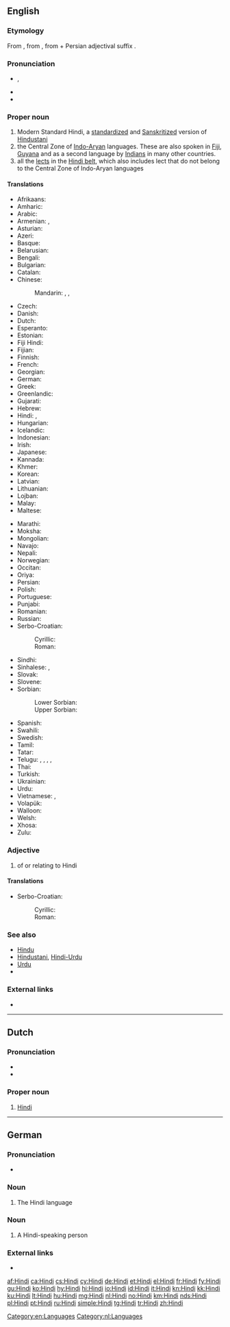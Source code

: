 {{also|hindi|hindî}}
==English==
{{wikipedia|Hindi (disambiguation)}}
{{wikipedia}}
{{wikipedia|Hindi languages}}
{{wikipedia|Hindi language (Hindi belt)}}
{{interwiktionary|code=hi}}

===Etymology===
From {{etyl|fa|en}} {{term|هندی|lang=fa|tr=hendi}}, from {{term|هند|lang=fa|tr=hend||India}}, from {{etyl|sa|en}} {{term|सिन्धु|tr=sindhu|lang=sa}} + Persian adjectival suffix {{term|ی-|lang=fa}}.

===Pronunciation===
* {{enPR|hĭn'di}}, {{IPA|/ˈhɪndi/|lang=en}}
* {{audio|en-us-Hindi.ogg|Audio (US)|lang=en}}
* {{rhymes|ɪndi|lang=en}}

===Proper noun===
{{en-proper noun}}

# Modern Standard Hindi, a [[standardize]]d and [[Sanskrit]]ized version of [[Hindustani]]
# the Central Zone of [[Indo-Aryan]] languages. These are also spoken in [[Fiji]], [[Guyana]] and as a second language by [[Indian]]s in many other countries. 
# all the [[lect]]s in the [[Hindi belt]], which also includes lect that do not belong to the Central Zone of Indo-Aryan languages

====Translations====
{{trans-top|language}}
* Afrikaans: {{t+|af|Hindi}}
* Amharic: {{t|am|ሕንድኛ|tr=hindiñña|sc=Ethi}}
* Arabic: {{t+|ar|هندية|f|tr=hindīya}}
* Armenian: {{t|hy|հինդի|tr=hindi}}, {{t|hy|հնդկերեն|tr=hndkeren}}
* Asturian: {{t+|ast|hindi|m}}
* Azeri: {{t|az|hind}}
* Basque: {{t+|eu|hindi}}
* Belarusian: {{t|be|хі́ндзі|m|sc=Cyrl}}
* Bengali: {{t|bn|হিন্দি|tr=Hindi|sc=Beng}}
* Bulgarian: {{t|bg|хинди|tr=hindi}}
* Catalan: {{t+|ca|hindi}}
* Chinese:
*: Mandarin: {{t|cmn|印地語|sc=Hani}}, {{t+|cmn|印地语|tr=Yìndìyǔ|sc=Hani}}, {{t|cmn|印地文|tr=Yìndìwén|sc=Hani}}
* Czech: {{t+|cs|hindština|f}}
* Danish: {{t|da|hindi}}
* Dutch: {{t+|nl|Hindi|n}}
* Esperanto: {{t|eo|hinda}}
* Estonian: {{t|et|hindi keel}}
* Fiji Hindi: {{t-needed|hif}}
* Fijian: {{t-needed|fj}}
* Finnish: {{t+|fi|hindi}}
* French: {{t+|fr|hindî}}
* Georgian: {{t|ka|ჰინდი|tr=hindi|sc=Geor}}
* German: {{t+|de|Hindi|n}}
* Greek: {{t+|el|χίντι|tr=chíndi}}
* Greenlandic: {{t|kl|Hindimiutut}}
* Gujarati: {{t+|gu|હિન્દી|tr=hindī|sc=Gujr}}
* Hebrew: {{t|he|הינדית|tr=hindit}}
* Hindi: {{t+|hi|हिन्दी|f|tr=hindī}}, {{t+|hi|हिंदी|f|tr=hindī}}
* Hungarian: {{t+|hu|hindi}}
* Icelandic: {{t+|is|hindí}}
* Indonesian: {{t|id|hindi}}
* Irish: {{t|ga|Hiondúis|f}}
* Japanese: {{t+|ja|ヒンディー語|tr=hindii-go}}
* Kannada: {{t|kn|ಹಿಂದೀ|tr=hindī|sc=Knda}}
* Khmer: {{t|km|ហិណ្ឌី|sc=Khmr|tr=həndii}}
* Korean: {{t+|ko|힌디어|tr=hindi'eo|sc=Hang}}
* Latvian: {{t|lv|hindi}}
* Lithuanian: {{t+|lt|hindi}}
* Lojban: {{t|jbo|xindo}}
* Malay: {{t|ms|hindi}}
* Maltese: {{t|mt|Ħindi}}
{{trans-mid}}
* Marathi: {{t|mr|हिन्दी|tr=hindī|sc=Deva}}
* Moksha: {{t|mdf|хинди|tr=hindi|sc=Cyrl}}
* Mongolian: {{t|mn|Энтхэг|tr=entxeg|sc=Cyrl}}
* Navajo: {{t|nv|Híndoo bizaad}}
* Nepali: {{t+|ne|हिन्दी|tr=hindī|sc=Deva}}
* Norwegian: {{t+|no|hindi}}
* Occitan: {{t+|oc|indi}}
* Oriya: {{t|or|ହିନ୍ଦୀ|tr=hindī|sc=Orya}}
* Persian: {{t+|fa|هندی|tr=hendī}}
* Polish: {{t+|pl|hindi}}
* Portuguese: {{t+|pt|hindi}}
* Punjabi: {{t|pa|ਹਿੰਦੀ|tr=Hidī|sc=Guru}}
* Romanian: {{t|ro|hindusă}}
* Russian: {{t+|ru|хинди|m|tr=xíndi}} {{qualifier|indecl}}
* Serbo-Croatian:
*: Cyrillic: {{t|sh|хинди|m|sc=Cyrl}}
*: Roman: {{t|sh|hindi|m}}
* Sindhi: {{t|sd|ھندي|alt=ھِندِي|sc=sd-Arab}}
* Sinhalese: {{t+|si|හින්දි|tr=hindi|sc=Sinh}}, {{t|si|හින්දි භාෂාව|tr=hindi bhāṣāva|sc=Sinh}}
* Slovak: {{t|sk|hindský}}
* Slovene: {{t|sl|hindijščina|f}}
* Sorbian:
*: Lower Sorbian: {{t|dsb|hindišćina|f}}
*: Upper Sorbian: {{t|hsb|hindišćina|f}}
* Spanish: {{t+|es|hindi|m}}
* Swahili: {{t|sw|Kihindi}}
* Swedish: {{t+|sv|hindi}}
* Tamil: {{t+|ta|ஹிந்தி|tr=hindi}}
* Tatar: {{t|tt|хинди|tr=khindi|sc=Cyrl}}
* Telugu: {{t+|te|హిందీ}}, {{t+|te|హిందీ భాష}}, {{t|te|హిందీ మాట్లాడు ప్రజలు}}, {{t|te|ఉత్తరాది వారు}}, {{t|te|ఉత్తర భారతదేశ జనాలు}}
* Thai: {{t|th|ภาษาฮินดู|tr=phāsā-hindū}}
* Turkish: {{t+|tr|Hintçe}}
* Ukrainian: {{t|uk|хiндi|m|tr=xíndi}}
* Urdu: {{t|ur|ہندی|f|tr=hindī|sc=ur-Arab}}
* Vietnamese: {{t+|vi|tiếng Hin-đi}}, {{t|vi|tiếng Ấn Độ}}
* Volapük: {{t+|vo|hindiy}}
* Walloon: {{t|wa|hindi}}
* Welsh: {{t|cy|hindi}}
* Xhosa: {{t|xh|isiHindi}}
* Zulu: {{t|zu|isiHindi}}
{{trans-bottom}}

===Adjective===
{{en-adj|-}}

# of or relating to Hindi

====Translations====
{{trans-top|relating to the Hindi language}}
* Serbo-Croatian:
*: Cyrillic: {{t|sh|хиндски|m|sc=Cyrl}}
*: Roman: {{t|sh|hindski|m}}
{{trans-mid}}
{{trans-bottom}}

===See also===
* [[Hindu]]
* [[Hindustani]], [[Hindi-Urdu]]
* [[Urdu]]
* {{langcat|hi}}

===External links===
* {{ISO 639|link=Ethnologue|1code=hi|code=hin}}

[[Category:en:Languages]]

----

==Dutch==

===Pronunciation===
* {{audio|Nl-Hindi.ogg|audio|lang=nl}}
* {{IPA|/ˈɦɪn.di/|lang=nl}}

===Proper noun===
{{nl-proper noun|n}}

# [[#English|Hindi]] {{gloss|language}}

[[Category:nl:Languages]]

----

==German==

===Pronunciation===
* {{audio|De-Hindi.ogg|audio|lang=de}}

===Noun===
{{head|de|noun|g=n}}

# The Hindi language

===Noun===
{{head|de|noun|g=m}}

# A Hindi-speaking person

===External links===
* {{R:Duden}}

[[af:Hindi]]
[[ca:Hindi]]
[[cs:Hindi]]
[[cy:Hindi]]
[[de:Hindi]]
[[et:Hindi]]
[[el:Hindi]]
[[fr:Hindi]]
[[fy:Hindi]]
[[gu:Hindi]]
[[ko:Hindi]]
[[hy:Hindi]]
[[hi:Hindi]]
[[io:Hindi]]
[[id:Hindi]]
[[it:Hindi]]
[[kn:Hindi]]
[[kk:Hindi]]
[[ku:Hindi]]
[[lt:Hindi]]
[[hu:Hindi]]
[[mg:Hindi]]
[[nl:Hindi]]
[[no:Hindi]]
[[km:Hindi]]
[[nds:Hindi]]
[[pl:Hindi]]
[[pt:Hindi]]
[[ru:Hindi]]
[[simple:Hindi]]
[[tg:Hindi]]
[[tr:Hindi]]
[[zh:Hindi]]